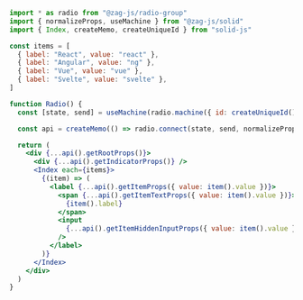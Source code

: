 ```jsx
import * as radio from "@zag-js/radio-group"
import { normalizeProps, useMachine } from "@zag-js/solid"
import { Index, createMemo, createUniqueId } from "solid-js"

const items = [
  { label: "React", value: "react" },
  { label: "Angular", value: "ng" },
  { label: "Vue", value: "vue" },
  { label: "Svelte", value: "svelte" },
]

function Radio() {
  const [state, send] = useMachine(radio.machine({ id: createUniqueId() }))

  const api = createMemo(() => radio.connect(state, send, normalizeProps))

  return (
    <div {...api().getRootProps()}>
      <div {...api().getIndicatorProps()} />
      <Index each={items}>
        {(item) => (
          <label {...api().getItemProps({ value: item().value })}>
            <span {...api().getItemTextProps({ value: item().value })}>
              {item().label}
            </span>
            <input
              {...api().getItemHiddenInputProps({ value: item().value })}
            />
          </label>
        )}
      </Index>
    </div>
  )
}
```
